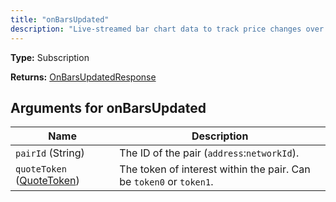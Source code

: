 ```yaml
---
title: "onBarsUpdated"
description: "Live-streamed bar chart data to track price changes over time."
---
```


**Type:** Subscription

**Returns:** [OnBarsUpdatedResponse](/api-reference/types/onbarsupdatedresponse)

## Arguments for onBarsUpdated

| Name | Description |
|------|-------------|
| `pairId` (String) | The ID of the pair (`address`:`networkId`). |
| `quoteToken` ([QuoteToken](/api-reference/types/quotetoken)) | The token of interest within the pair. Can be `token0` or `token1`. |


